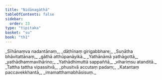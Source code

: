 ```yaml
---
title: "Nidānagāthā"
tableOfContents: false
sidebar:
  order: 23
type: "tipitaka"
basket: "su"
book: "th1"
---
```



<DynamicBreadcrumb />

<Division number="814" book="th1">

<Paragraph number="2" type="verses" book="th1">
_Sīhānaṃva nadantānaṃ,_  
_dāṭhīnaṃ girigabbhare;_  
_Suṇātha bhāvitattānaṃ,_  
_gāthā atthūpanāyikā._  

</Paragraph>

<Paragraph number="3" type="verses" book="th1">
_Yathānāmā yathāgottā,_  
_yathādhammavihārino;_  
_Yathādhimuttā sappaññā,_  
_vihariṃsu atanditā._  

</Paragraph>

<Paragraph number="4" type="verses" book="th1">
_Tattha tattha vipassitvā,_  
_phusitvā accutaṃ padaṃ;_  
_Katantaṃ paccavekkhantā,_  
_imamatthamabhāsisuṃ._
</Paragraph>
</Division>